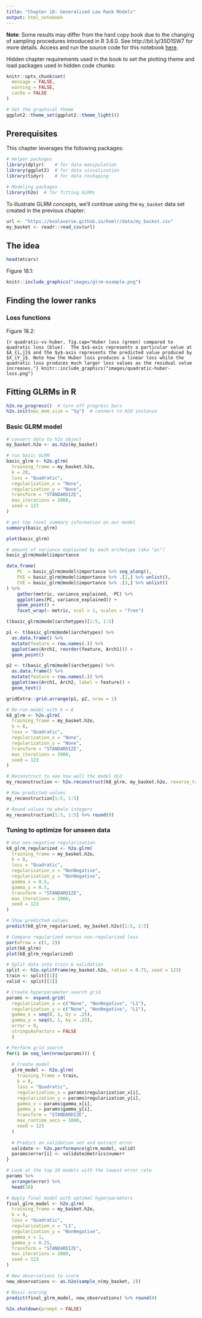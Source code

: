 ```yaml
---
title: "Chapter 18: Generalized Low Rank Models"
output: html_notebook
---
```


__Note__: Some results may differ from the hard copy book due to the changing of
sampling procedures introduced in R 3.6.0. See http://bit.ly/35D1SW7 for more
details. Access and run the source code for this notebook [here](https://rstudio.cloud/project/801185).

Hidden chapter requirements used in the book to set the plotting theme and load
packages used in hidden code chunks:

```r
knitr::opts_chunk$set(
  message = FALSE, 
  warning = FALSE, 
  cache = FALSE
)

# Set the graphical theme
ggplot2::theme_set(ggplot2::theme_light())
```

## Prerequisites

This chapter leverages the following packages:

```r
# Helper packages
library(dplyr)    # for data manipulation
library(ggplot2)  # for data visualization
library(tidyr)    # for data reshaping

# Modeling packages
library(h2o)  # for fitting GLRMs
```

To illustrate GLRM concepts, we'll continue using the `my_basket` data set created in the previous chapter:

```r
url <- "https://koalaverse.github.io/homlr/data/my_basket.csv"
my_basket <- readr::read_csv(url)
```


## The idea

```r
head(mtcars)
```

Figure 18.1:

```r
knitr::include_graphics("images/glrm-example.png")
```

## Finding the lower ranks

### Loss functions

Figure 18.2:

```{r quadratic-vs-huber, fig.cap="Huber loss (green) compared to quadratic loss (blue).  The $x$-axis represents a particular value at $A_{i,j}$ and the $y$-axis represents the predicted value produced by $X_iY_j$. Note how the Huber loss produces a linear loss while the quadratic loss produces much larger loss values as the residual value increases."}
knitr::include_graphics("images/quadratic-huber-loss.png")
```

## Fitting GLRMs in R

```r
h2o.no_progress()  # turn off progress bars
h2o.init(max_mem_size = "5g")  # connect to H2O instance
```

### Basic GLRM model

```r
# convert data to h2o object
my_basket.h2o <- as.h2o(my_basket)

# run basic GLRM
basic_glrm <- h2o.glrm(
  training_frame = my_basket.h2o,
  k = 20, 
  loss = "Quadratic",
  regularization_x = "None", 
  regularization_y = "None", 
  transform = "STANDARDIZE", 
  max_iterations = 2000,
  seed = 123
)
```

```r
# get top level summary information on our model
summary(basic_glrm)

plot(basic_glrm)
```

```r
# amount of variance explained by each archetype (aka "pc")
basic_glrm@model$importance
```

```r
data.frame(
    PC  = basic_glrm@model$importance %>% seq_along(),
    PVE = basic_glrm@model$importance %>% .[2,] %>% unlist(),
    CVE = basic_glrm@model$importance %>% .[3,] %>% unlist()
) %>%
    gather(metric, variance_explained, -PC) %>%
    ggplot(aes(PC, variance_explained)) +
    geom_point() +
    facet_wrap(~ metric, ncol = 1, scales = "free")
```

```r
t(basic_glrm@model$archetypes)[1:5, 1:5]
```

```r
p1 <- t(basic_glrm@model$archetypes) %>% 
  as.data.frame() %>% 
  mutate(feature = row.names(.)) %>%
  ggplot(aes(Arch1, reorder(feature, Arch1))) +
  geom_point()

p2 <- t(basic_glrm@model$archetypes) %>% 
  as.data.frame() %>% 
  mutate(feature = row.names(.)) %>%
  ggplot(aes(Arch1, Arch2, label = feature)) +
  geom_text()

gridExtra::grid.arrange(p1, p2, nrow = 1)
```

```r
# Re-run model with k = 8
k8_glrm <- h2o.glrm(
  training_frame = my_basket.h2o,
  k = 8, 
  loss = "Quadratic",
  regularization_x = "None", 
  regularization_y = "None", 
  transform = "STANDARDIZE", 
  max_iterations = 2000,
  seed = 123
)

# Reconstruct to see how well the model did
my_reconstruction <- h2o.reconstruct(k8_glrm, my_basket.h2o, reverse_transform = TRUE)

# Raw predicted values
my_reconstruction[1:5, 1:5]

# Round values to whole integers
my_reconstruction[1:5, 1:5] %>% round(0)
```

### Tuning to optimize for unseen data

```r
# Use non-negative regularization
k8_glrm_regularized <- h2o.glrm(
  training_frame = my_basket.h2o,
  k = 8, 
  loss = "Quadratic",
  regularization_x = "NonNegative", 
  regularization_y = "NonNegative",
  gamma_x = 0.5,
  gamma_y = 0.5,
  transform = "STANDARDIZE", 
  max_iterations = 2000,
  seed = 123
)

# Show predicted values
predict(k8_glrm_regularized, my_basket.h2o)[1:5, 1:5]

# Compare regularized versus non-regularized loss
par(mfrow = c(1, 2))
plot(k8_glrm)
plot(k8_glrm_regularized)
```

```r
# Split data into train & validation
split <- h2o.splitFrame(my_basket.h2o, ratios = 0.75, seed = 123)
train <- split[[1]]
valid <- split[[2]]

# Create hyperparameter search grid
params <- expand.grid(
  regularization_x = c("None", "NonNegative", "L1"),
  regularization_y = c("None", "NonNegative", "L1"),
  gamma_x = seq(0, 1, by = .25),
  gamma_y = seq(0, 1, by = .25),
  error = 0,
  stringsAsFactors = FALSE
  )

# Perform grid search
for(i in seq_len(nrow(params))) {
  
  # Create model
  glrm_model <- h2o.glrm(
    training_frame = train,
    k = 8, 
    loss = "Quadratic",
    regularization_x = params$regularization_x[i], 
    regularization_y = params$regularization_y[i],
    gamma_x = params$gamma_x[i],
    gamma_y = params$gamma_y[i],
    transform = "STANDARDIZE", 
    max_runtime_secs = 1000,
    seed = 123
  )
  
  # Predict on validation set and extract error
  validate <- h2o.performance(glrm_model, valid)
  params$error[i] <- validate@metrics$numerr
}

# Look at the top 10 models with the lowest error rate
params %>%
  arrange(error) %>%
  head(10)
```

```r
# Apply final model with optimal hyperparamters
final_glrm_model <- h2o.glrm(
  training_frame = my_basket.h2o,
  k = 8, 
  loss = "Quadratic",
  regularization_x = "L1", 
  regularization_y = "NonNegative",
  gamma_x = 1,
  gamma_y = 0.25,
  transform = "STANDARDIZE", 
  max_iterations = 2000,
  seed = 123
)

# New observations to score
new_observations <- as.h2o(sample_n(my_basket, 2))

# Basic scoring
predict(final_glrm_model, new_observations) %>% round(0)
```

```r
h2o.shutdown(prompt = FALSE)
```